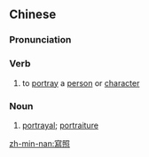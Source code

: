 ==Chinese==
{{zh-forms|s=写照}}

===Pronunciation===
{{zh-pron
|m=xiězhào
|c=se2 ziu3
|mn=siá-chiàu/qz,xm:siá-chiò
|cat=v,n
}}

===Verb===
{{zh-verb}}

# to [[portray]] a [[person]] or [[character]]

===Noun===
{{zh-noun}}

# [[portrayal]]; [[portraiture]]

[[zh-min-nan:寫照]]